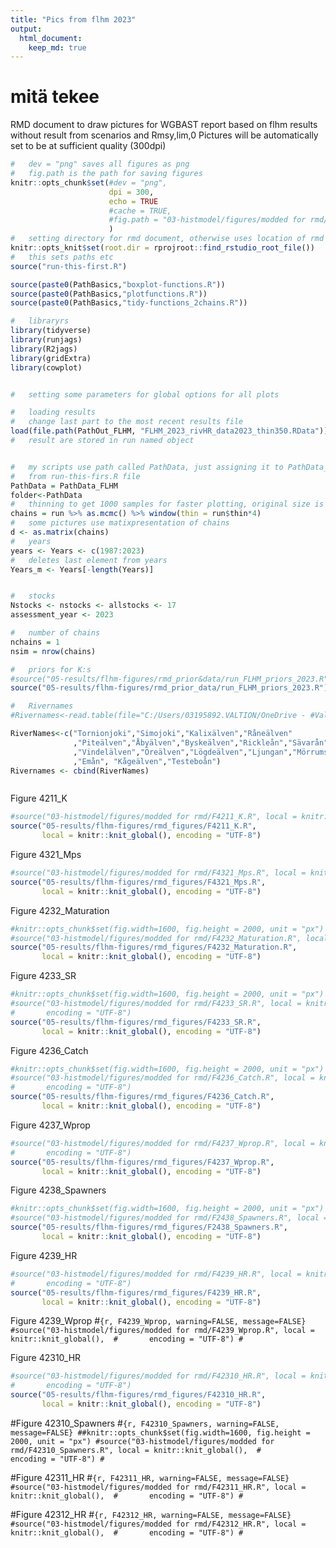 ```yaml
---
title: "Pics from flhm 2023"
output:
  html_document:
    keep_md: true
---
```

#    mitä tekee 


RMD document to draw pictures for WGBAST report based on flhm results without
result from scenarios and Rmsy,lim,0
Pictures will be automatically set to be at sufficient quality (300dpi)
```r
#   dev = "png" saves all figures as png
#   fig.path is the path for saving figures
knitr::opts_chunk$set(#dev = "png",
                      dpi = 300,
                      echo = TRUE
                      #cache = TRUE,
                      #fig.path = "03-histmodel/figures/modded for rmd/figures_rdy/"
                      )
#   setting directory for rmd document, otherwise uses location of rmd as root
knitr::opts_knit$set(root.dir = rprojroot::find_rstudio_root_file())
#   this sets paths etc
source("run-this-first.R") 


```

```r


source(paste0(PathBasics,"boxplot-functions.R"))
source(paste0(PathBasics,"plotfunctions.R"))
source(paste0(PathBasics,"tidy-functions_2chains.R"))

#   libraryrs
library(tidyverse)
library(runjags)
library(R2jags)
library(gridExtra)
library(cowplot)


#   setting some parameters for global options for all plots

#   loading results
#   change last part to the most recent results file
load(file.path(PathOut_FLHM, "FLHM_2023_rivHR_data2023_thin350.RData"))
#   result are stored in run named object


#   my scripts use path called PathData, just assigning it to PathData_FLHM 
#   from run-this-firs.R file
PathData = PathData_FLHM
folder<-PathData
#   thinning to get 1000 samples for faster plotting, original size is 4000
chains = run %>% as.mcmc() %>% window(thin = run$thin*4)
#   some pictures use matixpresentation of chains
d <- as.matrix(chains)
#   years
years <- Years <- c(1987:2023)
#   deletes last element from years
Years_m <- Years[-length(Years)]


#   stocks
Nstocks <- nstocks <- allstocks <- 17
assessment_year <- 2023

#   number of chains
nchains = 1
nsim = nrow(chains)

#   priors for K:s
#source("05-results/flhm-figures/rmd_prior&data/run_FLHM_priors_2023.R")
source("05-results/flhm-figures/rmd_prior_data/run_FLHM_priors_2023.R")

#   Rivernames
#Rivernames<-read.table(file="C:/Users/03195892.VALTION/OneDrive - #Valtion/WGBAST_shared/data_2021/rivernames.txt")

RiverNames<-c("Tornionjoki","Simojoki","Kalixälven","Råneälven"
              ,"Piteälven","Åbyälven","Byskeälven","Rickleån","Sävarån"
              ,"Vindelälven","Öreälven","Lögdeälven","Ljungan","Mörrumsån"
              ,"Emån", "Kågeälven","Testeboån")
Rivernames <- cbind(RiverNames)



```


Figure 4211_K
```r
#source("03-histmodel/figures/modded for rmd/F4211_K.R", local = knitr::knit_global(),
source("05-results/flhm-figures/rmd_figures/F4211_K.R", 
       local = knitr::knit_global(), encoding = "UTF-8")

```

Figure 4321_Mps
```r
#source("03-histmodel/figures/modded for rmd/F4321_Mps.R", local = knitr::knit_global(), 
source("05-results/flhm-figures/rmd_figures/F4321_Mps.R", 
       local = knitr::knit_global(), encoding = "UTF-8")
```

Figure 4232_Maturation
```r
#knitr::opts_chunk$set(fig.width=1600, fig.height = 2000, unit = "px")
#source("03-histmodel/figures/modded for rmd/F4232_Maturation.R", local = #knitr::knit_global(), encoding = "UTF-8")
source("05-results/flhm-figures/rmd_figures/F4232_Maturation.R", 
       local = knitr::knit_global(), encoding = "UTF-8")
```

Figure 4233_SR
```r
#knitr::opts_chunk$set(fig.width=1600, fig.height = 2000, unit = "px")
#source("03-histmodel/figures/modded for rmd/F4233_SR.R", local = knitr::knit_global(), 
#       encoding = "UTF-8")
source("05-results/flhm-figures/rmd_figures/F4233_SR.R", 
       local = knitr::knit_global(), encoding = "UTF-8")

``` 

Figure 4236_Catch
```r
#knitr::opts_chunk$set(fig.width=1600, fig.height = 2000, unit = "px")
#source("03-histmodel/figures/modded for rmd/F4236_Catch.R", local = knitr::knit_global(), 
#       encoding = "UTF-8")
source("05-results/flhm-figures/rmd_figures/F4236_Catch.R", 
       local = knitr::knit_global(), encoding = "UTF-8")
``` 

Figure 4237_Wprop
```r
#source("03-histmodel/figures/modded for rmd/F4237_Wprop.R", local = knitr::knit_global(), 
#       encoding = "UTF-8")
source("05-results/flhm-figures/rmd_figures/F4237_Wprop.R", 
       local = knitr::knit_global(), encoding = "UTF-8")
``` 

Figure 4238_Spawners
```r
#knitr::opts_chunk$set(fig.width=1600, fig.height = 2000, unit = "px")
#source("03-histmodel/figures/modded for rmd/F2438_Spawners.R", local = #knitr::knit_global(), encoding = "UTF-8")
source("05-results/flhm-figures/rmd_figures/F2438_Spawners.R", 
       local = knitr::knit_global(), encoding = "UTF-8")
``` 

Figure 4239_HR
```r
#source("03-histmodel/figures/modded for rmd/F4239_HR.R", local = knitr::knit_global(), 
#       encoding = "UTF-8")
source("05-results/flhm-figures/rmd_figures/F4239_HR.R", 
       local = knitr::knit_global(), encoding = "UTF-8")
```

Figure 4239_Wprop
#```{r, F4239_Wprop, warning=FALSE, message=FALSE}
#source("03-histmodel/figures/modded for rmd/F4239_Wprop.R", local = knitr::knit_global(), 
#       encoding = "UTF-8")
#```

Figure 42310_HR
```r
#source("03-histmodel/figures/modded for rmd/F42310_HR.R", local = knitr::knit_global(), 
#       encoding = "UTF-8")
source("05-results/flhm-figures/rmd_figures/F42310_HR.R", 
       local = knitr::knit_global(), encoding = "UTF-8")
```

#Figure 42310_Spawners
#```{r, F42310_Spawners, warning=FALSE, message=FALSE}
##knitr::opts_chunk$set(fig.width=1600, fig.height = 2000, unit = "px")
#source("03-histmodel/figures/modded for rmd/F42310_Spawners.R", local = knitr::knit_global(), 
#       encoding = "UTF-8")
#```

#Figure 42311_HR
#```{r, F42311_HR, warning=FALSE, message=FALSE}
#source("03-histmodel/figures/modded for rmd/F42311_HR.R", local = knitr::knit_global(), 
#       encoding = "UTF-8")
#```

#Figure 42312_HR
#```{r, F42312_HR, warning=FALSE, message=FALSE}
#source("03-histmodel/figures/modded for rmd/F42312_HR.R", local = knitr::knit_global(), 
#       encoding = "UTF-8")
#```